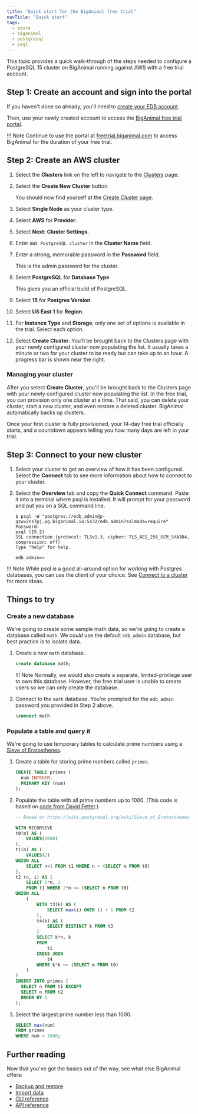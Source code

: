 ```yaml
---
title: "Quick start for the BigAnimal free trial"
navTitle: "Quick start" 
tags:
  - azure
  - biganimal
  - postgresql
  - psql
---
```


This topic provides a quick walk-through of the steps needed to configure a PostgreSQL 15 cluster on BigAnimal running against AWS with a free trial account. 

## Step 1: Create an account and sign into the portal

If you haven't done so already, you'll need to [create your EDB account](detail/create_an_account). 

Then, use your newly created account to access the [BigAnimal free trial portal](https://freetrial.biganimal.com/).

!!! Note
    Continue to use the portal at [freetrial.biganimal.com](https://freetrial.biganimal.com/) to access BigAnimal  for the duration of your free trial.

## Step 2: Create an AWS cluster 

1. Select the **Clusters** link on the left to navigate to the [Clusters](https://portal.biganimal.com/clusters) page.

1. Select the **Create New Cluster** button.

    You should now find yourself at the [Create Cluster page](https://portal.biganimal.com/create-cluster).

1. Select **Single Node** as your cluster type.
1. Select **AWS** for **Provider**.
1. Select **Next: Cluster Settings**.
1. Enter `AWS PostgreSQL cluster` in the **Cluster Name** field.
1. Enter a strong, memorable password in the **Password** field. 

   This is the admin password for the cluster.
1. Select **PostgreSQL** for **Database Type**

   This gives you an official build of PostgreSQL.
1. Select **15** for **Postgres Version**.

1. Select **US East 1** for **Region**.
1. For **Instance Type** and **Storage**, only one set of options is available in the trial. Select each option.
1. Select **Create Cluster**. You'll be brought back to the Clusters page with your newly configured cluster now populating the list. It usually takes a minute or two for your cluster to be ready but can take up to an hour. A progress bar is shown near the right.

### Managing your cluster

After you select **Create Cluster**, you'll be brought back to the Clusters page with your newly configured cluster now populating the list. In the free trial, you can provision only one cluster at a time. That said, you can delete your cluster, start a new cluster, and even restore a deleted cluster. BigAnimal automatically backs up clusters.

Once your first cluster is fully provisioned, your 14-day free trial officially starts, and a countdown appears telling you how many days are left in your trial.

## Step 3: Connect to your new cluster

1. Select your cluster to get an overview of how it has been configured. Select the **Connect** tab to see more information about how to connect to your cluster.
2. Select the **Overview** tab and copy the **Quick Connect** command. Paste it into a terminal where psql is installed. It will prompt for your password and put you on a SQL command line.

   ```text
   $ psql -W "postgres://edb_admin@p-qzwv2ns7pj.pg.biganimal.io:5432/edb_admin?sslmode=require"
   Password: 
   psql (15.2)
   SSL connection (protocol: TLSv1.3, cipher: TLS_AES_256_GCM_SHA384, compression: off)
   Type "help" for help.

   edb_admin=> 
   ```

!!! Note
    While psql is a good all-around option for working with Postgres databases, you can use the client of your choice. See [Connect to a cluster](detail/connect_to_a_cluster) for more ideas.


## Things to try

### Create a new database

We're going to create some sample math data, so we're going to create a database called `math`. We _could_ use the default `edb_admin` database, but best practice is to isolate data.

1. Create a new `math` database.

   ```sql
   create database math;
   ```

   !!! Note
       Normally, we would also create a separate, limited-privilege user to own this database. However, the free trial user is unable to create users so we can only create the database. 

2. Connect to the `math` database. You're prompted for the `edb_admin` password you provided in Step 2 above.

   ```sql
   \connect math
   ```


### Populate a table and query it

We're going to use temporary tables to calculate prime numbers using a [Sieve of Eratosthenes](https://en.wikipedia.org/wiki/Sieve_of_Eratosthenes).

1. Create a table for storing prime numbers called `primes`.

   ```sql
   CREATE TABLE primes (
     num INTEGER,
     PRIMARY KEY (num)
   );
   ```

2. Populate the table with all prime numbers up to 1000. (This code is based on [code from David Fetter](https://wiki.postgresql.org/wiki/Sieve_of_Eratosthenes).)

   ```sql
   -- Based on https://wiki.postgresql.org/wiki/Sieve_of_Eratosthenes
   
   WITH RECURSIVE
   t0(m) AS (
       VALUES(1000)
   ),
   t1(n) AS (
       VALUES(2)
   UNION ALL
       SELECT n+1 FROM t1 WHERE n < (SELECT m FROM t0)
   ),
   t2 (n, i) AS (
       SELECT 2*n, 2
       FROM t1 WHERE 2*n <= (SELECT m FROM t0)
   UNION ALL
       (
           WITH t3(k) AS (
               SELECT max(i) OVER () + 1 FROM t2
           ),
           t4(k) AS (
               SELECT DISTINCT k FROM t3
           )
           SELECT k*n, k
           FROM
               t1
           CROSS JOIN
               t4
           WHERE k*k <= (SELECT m FROM t0)
       )
   )
   INSERT INTO primes (
     SELECT n FROM t1 EXCEPT
     SELECT n FROM t2
     ORDER BY 1
   );
   ```

3. Select the largest prime number less than 1000.

   ```sql
   SELECT max(num)
   FROM primes
   WHERE num < 1000;
   ```

## Further reading

Now that you've got the basics out of the way, see what else BigAnimal offers:

- [Backup and restore](detail/experiment/backup_and_restore)
- [Import data](detail/experiment/import_data)
- [CLI reference](../reference/cli)
- [API reference](../reference/api)
